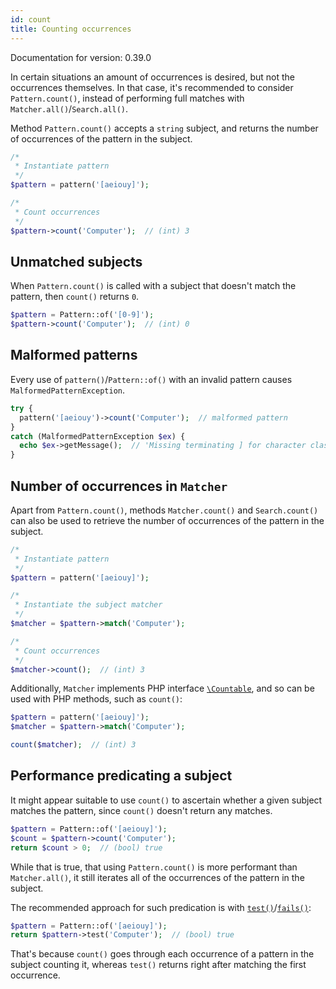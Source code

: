 ```yaml
---
id: count
title: Counting occurrences
---
```


Documentation for version: 0.39.0

In certain situations an amount of occurrences is desired, but not the occurrences themselves. 
In that case, it's recommended to consider `Pattern.count()`, instead of performing full matches
with `Matcher.all()`/`Search.all()`.

Method `Pattern.count()` accepts a `string` subject, and returns the number of occurrences of
the pattern in the subject.

```php
/*
 * Instantiate pattern
 */
$pattern = pattern('[aeiouy]');

/*
 * Count occurrences 
 */
$pattern->count('Computer');  // (int) 3
```

## Unmatched subjects

When `Pattern.count()` is called with a subject that doesn't match the pattern, 
then `count()` returns `0`.

```php
$pattern = Pattern::of('[0-9]');
$pattern->count('Computer');  // (int) 0
```

## Malformed patterns

Every use of `pattern()`/`Pattern::of()` with an invalid pattern causes `MalformedPatternException`.

```php
try {
  pattern('[aeiouy')->count('Computer');  // malformed pattern
}
catch (MalformedPatternException $ex) {
  echo $ex->getMessage();  // 'Missing terminating ] for character class at offset 7'
}
```

## Number of occurrences in `Matcher`

Apart from `Pattern.count()`, methods `Matcher.count()` and `Search.count()` can also be used to 
retrieve the number of occurrences of the pattern in the subject.

```php
/*
 * Instantiate pattern
 */
$pattern = pattern('[aeiouy]');

/*
 * Instantiate the subject matcher
 */
$matcher = $pattern->match('Computer');

/*
 * Count occurrences 
 */
$matcher->count();  // (int) 3
```

Additionally, `Matcher` implements PHP interface [`\Countable`], and so can be used with PHP methods, 
such as `count()`:

```php
$pattern = pattern('[aeiouy]');
$matcher = $pattern->match('Computer');

count($matcher);  // (int) 3
```

## Performance predicating a subject

It might appear suitable to use `count()` to ascertain whether a given subject matches the
pattern, since `count()` doesn't return any matches.

```php
$pattern = Pattern::of('[aeiouy]');
$count = $pattern->count('Computer');
return $count > 0;  // (bool) true
```

While that is true, that using `Pattern.count()` is more performant than `Matcher.all()`,
it still iterates all of the occurrences of the pattern in the subject. 

The recommended approach for such predication is with [`test()`]/[`fails()`]:

```php
$pattern = Pattern::of('[aeiouy]');
return $pattern->test('Computer');  // (bool) true
```

That's because `count()` goes through each occurrence of a pattern in the subject counting it,
whereas `test()` returns right after matching the first occurrence.

[`\Countable`]: https://www.php.net/manual/en/class.countable.php
[`preg_match()`]: https://www.php.net/manual/en/function.preg-match.php
[`preg_match_all()`]: https://www.php.net/manual/en/function.preg-match-all.php
[`test()`]: match.mdx#predication-overview
[`fails()`]: match.mdx#predication-overview
[PHP `preg` methods]: https://www.php.net/manual/en/ref.pcre.php
